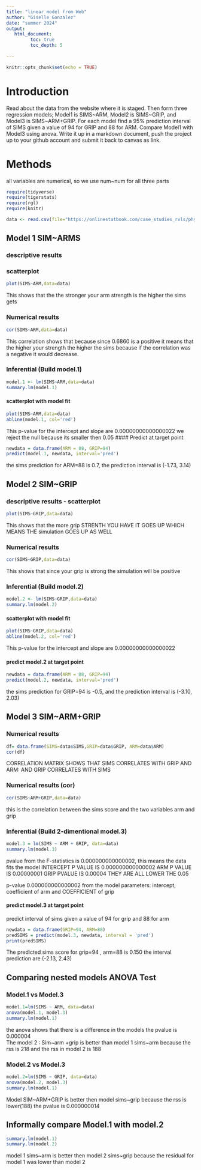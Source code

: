 ```yaml
---
title: "linear model from Web"
author: "Giselle Gonzalez"
date: "summer 2024"
output:
   html_document:
         toc: true
         toc_depth: 5
        
---
```


```r
knitr::opts_chunk$set(echo = TRUE)
```

# Introduction

Read about the data from the website where it is staged.  Then form three regression models; Model1 is SIMS~ARM, Model2 is SIMS~GRIP, and Model3 is SIMS~ARM+GRIP. For each model find a 95% prediction interval of SIMS given a value of 94  for GRIP and 88 for ARM. Compare Model1 with Model3 using anova. Write it up in a markdown document, push the project up to your github account and submit it back to canvas as link. 

# Methods
all variables are numerical, so we use num~num for all three parts


```r
require(tidyverse)
require(tigerstats)
require(rgl)
require(knitr)

```

```r
data <- read.csv(file="https://onlinestatbook.com/case_studies_rvls/physical_strength/data.txt",sep="",header=TRUE)  

```

## Model 1 SIM~ARMS

### descriptive results 

### scatterplot

```r
plot(SIMS~ARM,data=data)
```
  
This shows that the the stronger your arm strength is the higher the sims gets

### Numerical results

```r
cor(SIMS~ARM,data=data)
```

  This correlation shows that because since 0.6860 is a positive it means that the higher your strength the higher the sims because if the correlation was a negative it would decrease.


### Inferential  (Build model.1)

  
```r
model.1 <- lm(SIMS~ARM,data=data)
summary.lm(model.1)
```
#### scatterplot with model fit
```r
plot(SIMS~ARM,data=data)
abline(model.1, col='red')
```


This p-value for the intercept and slope are  0.00000000000000022 we reject the null because its smaller then 0.05
#### Predict at target point

```r
newdata = data.frame(ARM = 88, GRIP=94)
predict(model.1, newdata, interval='pred')
```

the sims prediction for ARM=88 is 0.7, the prediction interval is (-1.73, 3.14)

  

## Model 2 SIM~GRIP

### descriptive results - scatterplot

```r
plot(SIMS~GRIP,data=data)
```

This shows that the more grip STRENTH YOU HAVE IT GOES UP  WHICH MEANS THE simulation GOES UP AS WELL


### Numerical results 

```r
cor(SIMS~GRIP,data=data)
```

This shows that since your grip is strong the simulation will be positive 

### Inferential  (Build model.2)
  
```r
model.2 <- lm(SIMS~GRIP,data=data)
summary.lm(model.2)
```  
#### scatterplot with model fit
```r
plot(SIMS~GRIP,data=data)
abline(model.2, col='red')
```

This p-value for the intercept and slope are  0.00000000000000022 


#### predict model.2 at target point

```r
newdata = data.frame(ARM = 88, GRIP=94)
predict(model.2, newdata, interval='pred')
```
 the sims prediction for GRIP=94 is -0.5, and the prediction interval is (-3.10, 2.03)


## Model 3 SIM~ARM+GRIP

### Numerical results
```r

df= data.frame(SIMS=data$SIMS,GRIP=data$GRIP, ARM=data$ARM)
cor(df)
```


CORRELATION MATRIX SHOWS THAT SIMS CORRELATES WITH GRIP AND ARM: AND GRIP CORRELATES WITH SIMS 


### Numerical results (cor)
```r
cor(SIMS~ARM+GRIP,data=data)
```
 this is the correlation between the sims score and the two variables arm and grip
  
### Inferential  (Build 2-dimentional model.3)


```r
model.3 = lm(SIMS ~ ARM + GRIP, data=data)
summary.lm(model.3)
```

 pvalue from the F-statistics is 0.000000000000002, this means the data fits the model
 INTERCEPT P VALUE IS 0.000000000000002
 ARM P VALUE IS 0.00000001
 GRIP PVALUE IS 0.00004
 THEY ARE ALL LOWER THE 0.05
 
 p-value 0.000000000000002 from the model parameters: intercept, coefficient of arm and COEFFICIENT  of grip 
 

#### predict model.3 at target point

predict interval of sims given a value of 94 for grip and 88 for arm

```r
newdata = data.frame(GRIP=94, ARM=88)
predSIMS = predict(model.3, newdata, interval = 'pred')
print(predSIMS)
```
The predicted sims score for grip=94 , arm=88 is 0.150
the interval prediction are (-2.13, 2.43)



## Comparing nested models ANOVA Test

### Model.1 vs Model.3

```r
model.1=lm(SIMS ~ ARM, data=data)
anova(model.1, model.3)
summary.lm(model.1)
```

  the anova shows that there is a difference in the models the pvalue is 0.000004  
The model 2 : Sim~arm +grip is better than model 1 sims~arm because the rss is 218 and the rss in model 2 is 188

### Model.2 vs Model.3

```r
model.2=lm(SIMS ~ GRIP, data=data)
anova(model.2, model.3)
summary.lm(model.1)
```

Model SIM~ARM+GRIP is better then model sims~grip because the rss is lower(188) 
  the pvalue is 0.000000014


## Informally compare Model.1 with model.2

```r
summary.lm(model.1)
summary.lm(model.2)
```

model 1 sims~arm is better then model 2 sims~grip because the residual for model 1 was lower than model 2


